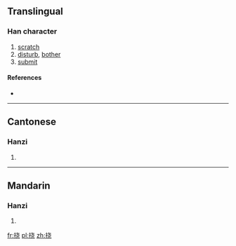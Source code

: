 {{also|撓}}
==Translingual==

===Han character===
{{Han char|rn=64|rad=手|as=06|sn=9|four=|canj=手十心山 (QJPU)}}

# [[scratch]]
# [[disturb]], [[bother]]
# [[submit]]

====References====
* {{Han ref|kx=0431.171|hdz=31868.120|uh=6320|ud=25376}}

----

==Cantonese==

===Hanzi===
{{yue-hanzi|jyut=|y=naau4, naau5|tra=撓}}

# {{defn|Cantonese|sort=手06}}

----

==Mandarin==

===Hanzi===
{{cmn-hanzi|tra=撓|pin=[[dàng]] ([[dang4]]), [[náo]] ([[nao2]]), [[tǎng]] ([[tang3]])|wg=tang<sup>4</sup>, nao<sup>2</sup>, t'ang<sup>3</sup>}}

# {{defn|Mandarin|sort=手06}}

[[fr:挠]]
[[pl:挠]]
[[zh:挠]]